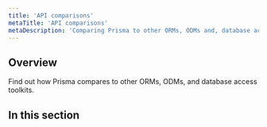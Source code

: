 ```yaml
---
title: 'API comparisons'
metaTitle: 'API comparisons'
metaDescription: 'Comparing Prisma to other ORMs, ODMs and, database access toolkits.'
---
```


## Overview

Find out how Prisma compares to other ORMs, ODMs, and database access toolkits.

## In this section

<Subsections />
